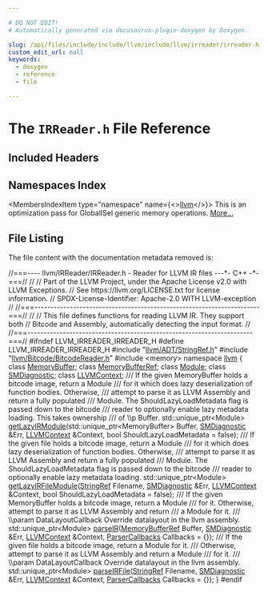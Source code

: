 ```yaml
---

# DO NOT EDIT!
# Automatically generated via docusaurus-plugin-doxygen by Doxygen.

slug: /api/files/include/include/llvm/include/llvm/irreader/irreader-h
custom_edit_url: null
keywords:
  - doxygen
  - reference
  - file

---
```





# The `IRReader.h` File Reference

<DoxygenPage pluginConfig={pluginConfig}>



## Included Headers

<IncludesList>
<IncludesListItem
  filePath="llvm/ADT/StringRef.h"
  permalink="/docs/api/files/include/include/llvm/include/llvm/adt/stringref-h"
  isLocal="true" />
<IncludesListItem
  filePath="llvm/Bitcode/BitcodeReader.h"
  permalink="/docs/api/files/include/include/llvm/include/llvm/bitcode/bitcodereader-h"
  isLocal="true" />
<IncludesListItem
  filePath="memory"
  permalink=""
  isLocal="false" />
</IncludesList>

## Namespaces Index

<MembersIndex>

<MembersIndexItem
  type="namespace"
  name={<><a href="/docs/api/namespaces/llvm">llvm</a></>}>
This is an optimization pass for GlobalISel generic memory operations. <a href="/docs/api/namespaces/llvm/#details">More...</a>
</MembersIndexItem>

</MembersIndex>


## File Listing

The file content with the documentation metadata removed is:

<ProgramListing>

<Link id="l00001" /><CodeLine lineNumber="1"><Highlight kind="comment">//===---- llvm/IRReader/IRReader.h - Reader for LLVM IR files ---&#42;- C++ -&#42;-===//</Highlight><Highlight kind="normal"></Highlight></CodeLine>
<Link id="l00002" /><CodeLine lineNumber="2"><Highlight kind="normal"></Highlight><Highlight kind="comment">//</Highlight><Highlight kind="normal"></Highlight></CodeLine>
<Link id="l00003" /><CodeLine lineNumber="3"><Highlight kind="normal"></Highlight><Highlight kind="comment">// Part of the LLVM Project, under the Apache License v2.0 with LLVM Exceptions.</Highlight><Highlight kind="normal"></Highlight></CodeLine>
<Link id="l00004" /><CodeLine lineNumber="4"><Highlight kind="normal"></Highlight><Highlight kind="comment">// See https://llvm.org/LICENSE.txt for license information.</Highlight><Highlight kind="normal"></Highlight></CodeLine>
<Link id="l00005" /><CodeLine lineNumber="5"><Highlight kind="normal"></Highlight><Highlight kind="comment">// SPDX-License-Identifier: Apache-2.0 WITH LLVM-exception</Highlight><Highlight kind="normal"></Highlight></CodeLine>
<Link id="l00006" /><CodeLine lineNumber="6"><Highlight kind="normal"></Highlight><Highlight kind="comment">//</Highlight><Highlight kind="normal"></Highlight></CodeLine>
<Link id="l00007" /><CodeLine lineNumber="7"><Highlight kind="normal"></Highlight><Highlight kind="comment">//===----------------------------------------------------------------------===//</Highlight><Highlight kind="normal"></Highlight></CodeLine>
<Link id="l00008" /><CodeLine lineNumber="8"><Highlight kind="normal"></Highlight><Highlight kind="comment">//</Highlight><Highlight kind="normal"></Highlight></CodeLine>
<Link id="l00009" /><CodeLine lineNumber="9"><Highlight kind="normal"></Highlight><Highlight kind="comment">// This file defines functions for reading LLVM IR. They support both</Highlight><Highlight kind="normal"></Highlight></CodeLine>
<Link id="l00010" /><CodeLine lineNumber="10"><Highlight kind="normal"></Highlight><Highlight kind="comment">// Bitcode and Assembly, automatically detecting the input format.</Highlight><Highlight kind="normal"></Highlight></CodeLine>
<Link id="l00011" /><CodeLine lineNumber="11"><Highlight kind="normal"></Highlight><Highlight kind="comment">//</Highlight><Highlight kind="normal"></Highlight></CodeLine>
<Link id="l00012" /><CodeLine lineNumber="12"><Highlight kind="normal"></Highlight><Highlight kind="comment">//===----------------------------------------------------------------------===//</Highlight><Highlight kind="normal"></Highlight></CodeLine>
<Link id="l00013" /><CodeLine lineNumber="13"><Highlight kind="normal"></Highlight></CodeLine>
<Link id="l00014" /><CodeLine lineNumber="14"><Highlight kind="normal"></Highlight><Highlight kind="preprocessor">#ifndef LLVM&#95;IRREADER&#95;IRREADER&#95;H</Highlight><Highlight kind="normal"></Highlight></CodeLine>
<Link id="l00015" /><CodeLine lineNumber="15"><Highlight kind="normal"></Highlight><Highlight kind="preprocessor">#define LLVM&#95;IRREADER&#95;IRREADER&#95;H</Highlight><Highlight kind="normal"></Highlight></CodeLine>
<Link id="l00016" /><CodeLine lineNumber="16"><Highlight kind="normal"></Highlight></CodeLine>
<Link id="l00017" /><CodeLine lineNumber="17"><Highlight kind="normal"></Highlight><Highlight kind="preprocessor">#include &quot;<a href="/docs/api/files/include/include/llvm/include/llvm/adt/stringref-h">llvm/ADT/StringRef.h</a>&quot;</Highlight><Highlight kind="normal"></Highlight></CodeLine>
<Link id="l00018" /><CodeLine lineNumber="18"><Highlight kind="normal"></Highlight><Highlight kind="preprocessor">#include &quot;<a href="/docs/api/files/include/include/llvm/include/llvm/bitcode/bitcodereader-h">llvm/Bitcode/BitcodeReader.h</a>&quot;</Highlight><Highlight kind="normal"></Highlight></CodeLine>
<Link id="l00019" /><CodeLine lineNumber="19"><Highlight kind="normal"></Highlight><Highlight kind="preprocessor">#include &lt;memory&gt;</Highlight><Highlight kind="normal"></Highlight></CodeLine>
<Link id="l00020" /><CodeLine lineNumber="20"><Highlight kind="normal"></Highlight></CodeLine>
<Link id="l00021" /><CodeLine lineNumber="21"><Highlight kind="normal"></Highlight><Highlight kind="keyword">namespace </Highlight><Highlight kind="normal"><a href="/docs/api/namespaces/llvm">llvm</a> &#123;</Highlight></CodeLine>
<Link id="l00022" /><CodeLine lineNumber="22"><Highlight kind="normal"></Highlight></CodeLine>
<Link id="l00023" /><CodeLine lineNumber="23"><Highlight kind="normal"></Highlight><Highlight kind="keyword">class </Highlight><Highlight kind="normal"><a href="/docs/api/classes/llvm/memorybuffer">MemoryBuffer</a>;</Highlight></CodeLine>
<Link id="l00024" /><CodeLine lineNumber="24"><Highlight kind="normal"></Highlight><Highlight kind="keyword">class </Highlight><Highlight kind="normal"><a href="/docs/api/classes/llvm/memorybufferref">MemoryBufferRef</a>;</Highlight></CodeLine>
<Link id="l00025" /><CodeLine lineNumber="25"><Highlight kind="normal"></Highlight><Highlight kind="keyword">class </Highlight><Highlight kind="normal"><a href="/docs/api/classes/llvm/module">Module</a>;</Highlight></CodeLine>
<Link id="l00026" /><CodeLine lineNumber="26"><Highlight kind="normal"></Highlight><Highlight kind="keyword">class </Highlight><Highlight kind="normal"><a href="/docs/api/classes/llvm/smdiagnostic">SMDiagnostic</a>;</Highlight></CodeLine>
<Link id="l00027" /><CodeLine lineNumber="27"><Highlight kind="normal"></Highlight><Highlight kind="keyword">class </Highlight><Highlight kind="normal"><a href="/docs/api/classes/llvm/llvmcontext">LLVMContext</a>;</Highlight></CodeLine>
<Link id="l00028" /><CodeLine lineNumber="28"><Highlight kind="normal"></Highlight><Highlight kind="comment"></Highlight></CodeLine>
<Link id="l00029" /><CodeLine lineNumber="29"><Highlight kind="comment">/// If the given MemoryBuffer holds a bitcode image, return a Module</Highlight></CodeLine>
<Link id="l00030" /><CodeLine lineNumber="30"><Highlight kind="comment">/// for it which does lazy deserialization of function bodies.  Otherwise,</Highlight></CodeLine>
<Link id="l00031" /><CodeLine lineNumber="31"><Highlight kind="comment">/// attempt to parse it as LLVM Assembly and return a fully populated</Highlight></CodeLine>
<Link id="l00032" /><CodeLine lineNumber="32"><Highlight kind="comment">/// Module. The ShouldLazyLoadMetadata flag is passed down to the bitcode</Highlight></CodeLine>
<Link id="l00033" /><CodeLine lineNumber="33"><Highlight kind="comment">/// reader to optionally enable lazy metadata loading. This takes ownership</Highlight></CodeLine>
<Link id="l00034" /><CodeLine lineNumber="34"><Highlight kind="comment">/// of \\p Buffer.</Highlight><Highlight kind="normal"></Highlight></CodeLine>
<Link id="l00035" /><CodeLine lineNumber="35"><Highlight kind="normal">std::unique&#95;ptr&lt;Module&gt; <a href="/docs/api/namespaces/llvm/#afab90ce1024ba9b690f64237fa1a2b9b">getLazyIRModule</a>(std::unique&#95;ptr&lt;MemoryBuffer&gt; Buffer,</Highlight></CodeLine>
<Link id="l00036" /><CodeLine lineNumber="36"><Highlight kind="normal">                                        <a href="/docs/api/classes/llvm/smdiagnostic">SMDiagnostic</a> &amp;Err, <a href="/docs/api/classes/llvm/llvmcontext">LLVMContext</a> &amp;Context,</Highlight></CodeLine>
<Link id="l00037" /><CodeLine lineNumber="37"><Highlight kind="normal">                                        </Highlight><Highlight kind="keywordtype">bool</Highlight><Highlight kind="normal"> ShouldLazyLoadMetadata = </Highlight><Highlight kind="keyword">false</Highlight><Highlight kind="normal">);</Highlight></CodeLine>
<Link id="l00038" /><CodeLine lineNumber="38"><Highlight kind="normal"></Highlight><Highlight kind="comment"></Highlight></CodeLine>
<Link id="l00039" /><CodeLine lineNumber="39"><Highlight kind="comment">/// If the given file holds a bitcode image, return a Module</Highlight></CodeLine>
<Link id="l00040" /><CodeLine lineNumber="40"><Highlight kind="comment">/// for it which does lazy deserialization of function bodies.  Otherwise,</Highlight></CodeLine>
<Link id="l00041" /><CodeLine lineNumber="41"><Highlight kind="comment">/// attempt to parse it as LLVM Assembly and return a fully populated</Highlight></CodeLine>
<Link id="l00042" /><CodeLine lineNumber="42"><Highlight kind="comment">/// Module. The ShouldLazyLoadMetadata flag is passed down to the bitcode</Highlight></CodeLine>
<Link id="l00043" /><CodeLine lineNumber="43"><Highlight kind="comment">/// reader to optionally enable lazy metadata loading.</Highlight><Highlight kind="normal"></Highlight></CodeLine>
<Link id="l00044" /><CodeLine lineNumber="44"><Highlight kind="normal">std::unique&#95;ptr&lt;Module&gt;</Highlight></CodeLine>
<Link id="l00045" /><CodeLine lineNumber="45"><Highlight kind="normal"><a href="/docs/api/namespaces/llvm/#aac226baa3ffd0f255a8d2b6d978b81b2">getLazyIRFileModule</a>(<a href="/docs/api/classes/llvm/stringref">StringRef</a> Filename, <a href="/docs/api/classes/llvm/smdiagnostic">SMDiagnostic</a> &amp;Err, <a href="/docs/api/classes/llvm/llvmcontext">LLVMContext</a> &amp;Context,</Highlight></CodeLine>
<Link id="l00046" /><CodeLine lineNumber="46"><Highlight kind="normal">                    </Highlight><Highlight kind="keywordtype">bool</Highlight><Highlight kind="normal"> ShouldLazyLoadMetadata = </Highlight><Highlight kind="keyword">false</Highlight><Highlight kind="normal">);</Highlight></CodeLine>
<Link id="l00047" /><CodeLine lineNumber="47"><Highlight kind="normal"></Highlight><Highlight kind="comment"></Highlight></CodeLine>
<Link id="l00048" /><CodeLine lineNumber="48"><Highlight kind="comment">/// If the given MemoryBuffer holds a bitcode image, return a Module</Highlight></CodeLine>
<Link id="l00049" /><CodeLine lineNumber="49"><Highlight kind="comment">/// for it.  Otherwise, attempt to parse it as LLVM Assembly and return</Highlight></CodeLine>
<Link id="l00050" /><CodeLine lineNumber="50"><Highlight kind="comment">/// a Module for it.</Highlight></CodeLine>
<Link id="l00051" /><CodeLine lineNumber="51"><Highlight kind="comment">/// \\param DataLayoutCallback Override datalayout in the llvm assembly.</Highlight><Highlight kind="normal"></Highlight></CodeLine>
<Link id="l00052" /><CodeLine lineNumber="52"><Highlight kind="normal">std::unique&#95;ptr&lt;Module&gt; <a href="/docs/api/namespaces/llvm/#a8b04365fc31f28e28e484d2f3cba05f1">parseIR</a>(<a href="/docs/api/classes/llvm/memorybufferref">MemoryBufferRef</a> Buffer, <a href="/docs/api/classes/llvm/smdiagnostic">SMDiagnostic</a> &amp;Err,</Highlight></CodeLine>
<Link id="l00053" /><CodeLine lineNumber="53"><Highlight kind="normal">                                <a href="/docs/api/classes/llvm/llvmcontext">LLVMContext</a> &amp;Context,</Highlight></CodeLine>
<Link id="l00054" /><CodeLine lineNumber="54"><Highlight kind="normal">                                <a href="/docs/api/structs/llvm/parsercallbacks">ParserCallbacks</a> Callbacks = &#123;&#125;);</Highlight></CodeLine>
<Link id="l00055" /><CodeLine lineNumber="55"><Highlight kind="normal"></Highlight><Highlight kind="comment"></Highlight></CodeLine>
<Link id="l00056" /><CodeLine lineNumber="56"><Highlight kind="comment">/// If the given file holds a bitcode image, return a Module for it.</Highlight></CodeLine>
<Link id="l00057" /><CodeLine lineNumber="57"><Highlight kind="comment">/// Otherwise, attempt to parse it as LLVM Assembly and return a Module</Highlight></CodeLine>
<Link id="l00058" /><CodeLine lineNumber="58"><Highlight kind="comment">/// for it.</Highlight></CodeLine>
<Link id="l00059" /><CodeLine lineNumber="59"><Highlight kind="comment">/// \\param DataLayoutCallback Override datalayout in the llvm assembly.</Highlight><Highlight kind="normal"></Highlight></CodeLine>
<Link id="l00060" /><CodeLine lineNumber="60"><Highlight kind="normal">std::unique&#95;ptr&lt;Module&gt; <a href="/docs/api/namespaces/llvm/#a0f23ddc70c8c903ce27bcef2e37f9d59">parseIRFile</a>(<a href="/docs/api/classes/llvm/stringref">StringRef</a> Filename, <a href="/docs/api/classes/llvm/smdiagnostic">SMDiagnostic</a> &amp;Err,</Highlight></CodeLine>
<Link id="l00061" /><CodeLine lineNumber="61"><Highlight kind="normal">                                    <a href="/docs/api/classes/llvm/llvmcontext">LLVMContext</a> &amp;Context,</Highlight></CodeLine>
<Link id="l00062" /><CodeLine lineNumber="62"><Highlight kind="normal">                                    <a href="/docs/api/structs/llvm/parsercallbacks">ParserCallbacks</a> Callbacks = &#123;&#125;);</Highlight></CodeLine>
<Link id="l00063" /><CodeLine lineNumber="63"><Highlight kind="normal">&#125;</Highlight></CodeLine>
<Link id="l00064" /><CodeLine lineNumber="64"><Highlight kind="normal"></Highlight></CodeLine>
<Link id="l00065" /><CodeLine lineNumber="65"><Highlight kind="normal"></Highlight><Highlight kind="preprocessor">#endif</Highlight></CodeLine>

</ProgramListing>


</DoxygenPage>
